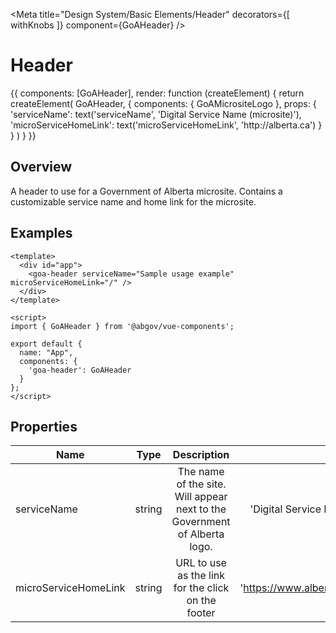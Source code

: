 

<Meta title="Design System/Basic Elements/Header" 
  decorators={[
    withKnobs
  ]}
  component={GoAHeader} />

# Header

<!-- 
  This syntax isn't the greatest... It supposedly works with template and props properties, but I could not get it to work.
-->
<Preview>
  <Story name="Header" height={150}>
    {{
      components: [GoAHeader],
      render: function (createElement) {
        return createElement(
          GoAHeader, {
            components: { GoAMicrositeLogo },
            props: {
              'serviceName': text('serviceName', 'Digital Service Name (microsite)'),
              'microServiceHomeLink': text('microServiceHomeLink', 'http://alberta.ca')              
            }
          }
        )
      }
    }}
  </Story>
</Preview>

## Overview

A header to use for a Government of Alberta microsite.  Contains a customizable service name and home link for the microsite.

## Examples
```
<template>
  <div id="app">
    <goa-header serviceName="Sample usage example" microServiceHomeLink="/" />
  </div>
</template>

<script>
import { GoAHeader } from '@abgov/vue-components';

export default {
  name: "App",
  components: {
    'goa-header': GoAHeader
  }
};
</script>
```

## Properties

| Name     | Type | Description | Default |
|----------|:----:|:-----------:|--------:|
| serviceName    | string | The name of the site.  Will appear next to the Government of Alberta logo. | 'Digital Service Name (microsite)' |
| microServiceHomeLink | string | URL to use as the link for the click on the footer | 'https://www.alberta.ca/index.aspx' |

